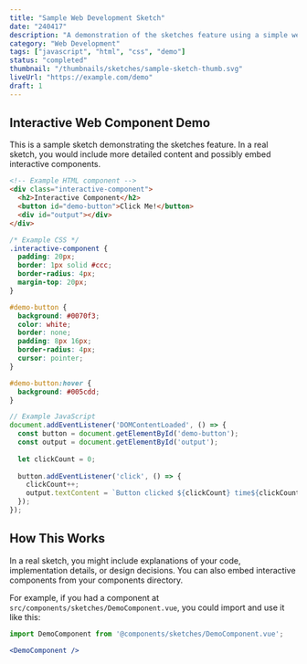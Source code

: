 ```yaml
---
title: "Sample Web Development Sketch"
date: "240417"
description: "A demonstration of the sketches feature using a simple web component"
category: "Web Development"
tags: ["javascript", "html", "css", "demo"]
status: "completed"
thumbnail: "/thumbnails/sketches/sample-sketch-thumb.svg"
liveUrl: "https://example.com/demo" 
draft: 1
---
```


## Interactive Web Component Demo

This is a sample sketch demonstrating the sketches feature. 
In a real sketch, you would include more detailed content and possibly embed interactive components.

```html
<!-- Example HTML component -->
<div class="interactive-component">
  <h2>Interactive Component</h2>
  <button id="demo-button">Click Me!</button>
  <div id="output"></div>
</div>
```

```css
/* Example CSS */
.interactive-component {
  padding: 20px;
  border: 1px solid #ccc;
  border-radius: 4px;
  margin-top: 20px;
}

#demo-button {
  background: #0070f3;
  color: white;
  border: none;
  padding: 8px 16px;
  border-radius: 4px;
  cursor: pointer;
}

#demo-button:hover {
  background: #005cdd;
}
```

```javascript
// Example JavaScript
document.addEventListener('DOMContentLoaded', () => {
  const button = document.getElementById('demo-button');
  const output = document.getElementById('output');
  
  let clickCount = 0;
  
  button.addEventListener('click', () => {
    clickCount++;
    output.textContent = `Button clicked ${clickCount} time${clickCount === 1 ? '' : 's'}!`;
  }); 
});
```

## How This Works

In a real sketch, you might include explanations of your code, implementation details, or design decisions.
You can also embed interactive components from your components directory.

For example, if you had a component at `src/components/sketches/DemoComponent.vue`, you could import and use it like this:

```jsx
import DemoComponent from '@components/sketches/DemoComponent.vue';

<DemoComponent />
``` 